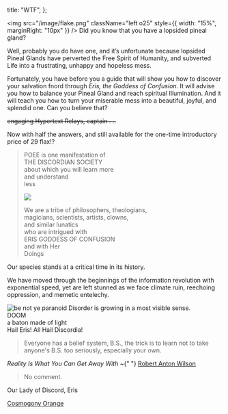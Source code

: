   title: "WTF",
};

<img
  src="/image/flake.png"
  className="left o25"
  style={{ width: "15%", marginRight: "10px" }}
/>
Did you know that you have a lopsided pineal gland?

Well, probably you do have one, and it’s unfortunate because lopsided Pineal
Glands have perverted the Free Spirit of Humanity, and subverted Life into a
frustrating, unhappy and hopeless mess.

Fortunately, you have before you a guide that will show you how to discover your
salvation fnord through _Eris, the Goddess of Confusion_. It will advise you how
to balance your Pineal Gland and reach spiritual Illumination. And it will teach
you how to turn your miserable mess into a beautiful, joyful, and splendid one. Can
you believe that?

~~engaging Hypertext Relays, captain . ..~~

Now with half the answers, and still available for the one-time introductory price of 29 flax⁉

<blockquote>

POEE is one manifestation of  
THE DISCORDIAN SOCIETY  
about which you will learn more  
and understand  
less

<img className="right" src="/image/poo.png" />

We are a tribe of philosophers, theologians,  
magicians, scientists, artists, clowns,  
and similar lunatics  
who are intrigued with  
ERIS GODDESS OF CONFUSION  
and with Her  
Doings

</blockquote>

Our species stands at a critical time in its history.

We have moved through the beginnings of the information revolution with exponential
speed, yet are left stunned as we face climate ruin, reechoing oppression, and memetic
entelechy.

<img alt="be not ye paranoid" src="/image/bnyp.png" className="right" />
Disorder is growing in a most visible sense.
<br />
DOOM
<br />a baton made of light
<br />
Hail Eris! All Hail Discordia!

> Everyone has a belief system, B.S., the trick is to learn not to take anyone's B.S. too seriously, especially your own.

<attr>
  <i>Reality Is What You Can Get Away With</i> ~{" "}
  <a href="https://www.youtube.com/watch?list=UUkSH88oT4dDl3aZQZKM_BIw&feature=player_detailpage&v=zTLkiJUX05A">
    Robert Anton Wilson
  </a>
</attr>

> No comment.

<attr>Our Lady of Discord, Eris</attr>

<a href="/read/cosmogony" className="prev">
  Cosmogony
</a>
<a href="/read/orange" className="next">
  Orange
</a>

